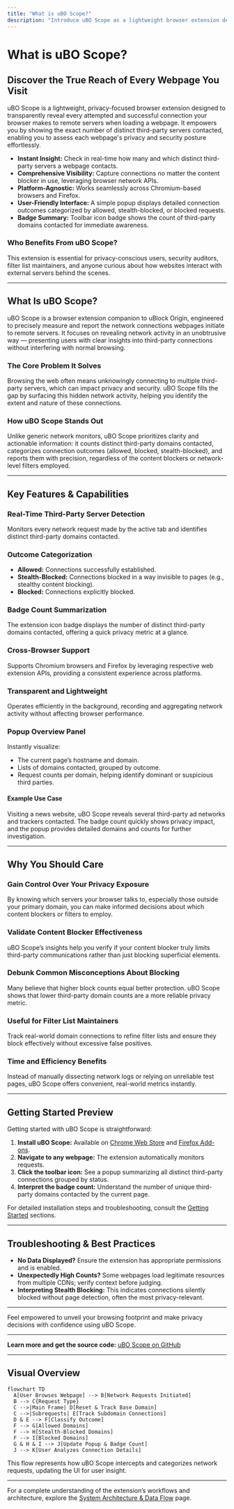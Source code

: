 ```yaml
---
title: "What is uBO Scope?"
description: "Introduce uBO Scope as a lightweight browser extension dedicated to transparently revealing all attempted or successful connections to remote servers. Set the stage for its primary goal: enabling users to assess the privacy and security posture of any webpage by showing the number of distinct third-party servers contacted. Highlight its platform-agnostic support for both Chromium and Firefox."
---
```


# What is uBO Scope?

## Discover the True Reach of Every Webpage You Visit

uBO Scope is a lightweight, privacy-focused browser extension designed to transparently reveal every attempted and successful connection your browser makes to remote servers when loading a webpage. It empowers you by showing the exact number of distinct third-party servers contacted, enabling you to assess each webpage's privacy and security posture effortlessly.

- **Instant Insight:** Check in real-time how many and which distinct third-party servers a webpage contacts.
- **Comprehensive Visibility:** Capture connections no matter the content blocker in use, leveraging browser network APIs.
- **Platform-Agnostic:** Works seamlessly across Chromium-based browsers and Firefox.
- **User-Friendly Interface:** A simple popup displays detailed connection outcomes categorized by allowed, stealth-blocked, or blocked requests.
- **Badge Summary:** Toolbar icon badge shows the count of third-party domains contacted for immediate awareness.

### Who Benefits From uBO Scope?
This extension is essential for privacy-conscious users, security auditors, filter list maintainers, and anyone curious about how websites interact with external servers behind the scenes.

---

## What Is uBO Scope?

uBO Scope is a browser extension companion to uBlock Origin, engineered to precisely measure and report the network connections webpages initiate to remote servers. It focuses on revealing network activity in an unobtrusive way — presenting users with clear insights into third-party connections without interfering with normal browsing.

### The Core Problem It Solves

Browsing the web often means unknowingly connecting to multiple third-party servers, which can impact privacy and security. uBO Scope fills the gap by surfacing this hidden network activity, helping you identify the extent and nature of these connections.

### How uBO Scope Stands Out

Unlike generic network monitors, uBO Scope prioritizes clarity and actionable information: it counts distinct third-party domains contacted, categorizes connection outcomes (allowed, blocked, stealth-blocked), and reports them with precision, regardless of the content blockers or network-level filters employed.

---

## Key Features & Capabilities

### Real-Time Third-Party Server Detection
Monitors every network request made by the active tab and identifies distinct third-party domains contacted.

### Outcome Categorization
- **Allowed:** Connections successfully established.
- **Stealth-Blocked:** Connections blocked in a way invisible to pages (e.g., stealthy content blocking).
- **Blocked:** Connections explicitly blocked.

### Badge Count Summarization
The extension icon badge displays the number of distinct third-party domains contacted, offering a quick privacy metric at a glance.

### Cross-Browser Support
Supports Chromium browsers and Firefox by leveraging respective web extension APIs, providing a consistent experience across platforms.

### Transparent and Lightweight
Operates efficiently in the background, recording and aggregating network activity without affecting browser performance.

### Popup Overview Panel
Instantly visualize:
- The current page’s hostname and domain.
- Lists of domains contacted, grouped by outcome.
- Request counts per domain, helping identify dominant or suspicious third parties.

#### Example Use Case
Visiting a news website, uBO Scope reveals several third-party ad networks and trackers contacted. The badge count quickly shows privacy impact, and the popup provides detailed domains and counts for further investigation.

---

## Why You Should Care

### Gain Control Over Your Privacy Exposure
By knowing which servers your browser talks to, especially those outside your primary domain, you can make informed decisions about which content blockers or filters to employ.

### Validate Content Blocker Effectiveness
uBO Scope’s insights help you verify if your content blocker truly limits third-party communications rather than just blocking superficial elements.

### Debunk Common Misconceptions About Blocking
Many believe that higher block counts equal better protection. uBO Scope shows that lower third-party domain counts are a more reliable privacy metric.

### Useful for Filter List Maintainers
Track real-world domain connections to refine filter lists and ensure they block effectively without excessive false positives.

### Time and Efficiency Benefits
Instead of manually dissecting network logs or relying on unreliable test pages, uBO Scope offers convenient, real-world metrics instantly.

---

## Getting Started Preview

Getting started with uBO Scope is straightforward:

1. **Install uBO Scope:** Available on [Chrome Web Store](https://chromewebstore.google.com/detail/ubo-scope/bbdpgcaljkaaigfcomhidmneffjjjfgp) and [Firefox Add-ons](https://addons.mozilla.org/firefox/addon/ubo-scope/).
2. **Navigate to any webpage:** The extension automatically monitors requests.
3. **Click the toolbar icon:** See a popup summarizing all distinct third-party connections grouped by status.
4. **Interpret the badge count:** Understand the number of unique third-party domains contacted by the current page.

For detailed installation steps and troubleshooting, consult the [Getting Started](https://example.docs/getting-started/intro-installation/about-ubo-scope) sections.

---

## Troubleshooting & Best Practices

- **No Data Displayed?** Ensure the extension has appropriate permissions and is enabled.
- **Unexpectedly High Counts?** Some webpages load legitimate resources from multiple CDNs; verify context before judging.
- **Interpreting Stealth Blocking:** This indicates connections silently blocked without page detection, often the most privacy-relevant.


---

Feel empowered to unveil your browsing footprint and make privacy decisions with confidence using uBO Scope.

---

**Learn more and get the source code:** [uBO Scope on GitHub](https://github.com/gorhill/uBO-Scope)

---

## Visual Overview

```mermaid
flowchart TD
  A[User Browses Webpage] --> B[Network Requests Initiated]
  B --> C{Request Type}
  C -->|Main Frame| D[Reset & Track Base Domain]
  C -->|Subrequests| E[Track Subdomain Connections]
  D & E --> F[Classify Outcome]
  F --> G[Allowed Domains]
  F --> H[Stealth-Blocked Domains]
  F --> I[Blocked Domains]
  G & H & I --> J[Update Popup & Badge Count]
  J --> K[User Analyzes Connection Details]
```

This flow represents how uBO Scope intercepts and categorizes network requests, updating the UI for user insight.

---

For a complete understanding of the extension’s workflows and architecture, explore the [System Architecture & Data Flow](https://example.docs/overview/architecture-concepts/arch-overview-dataflow) page.
